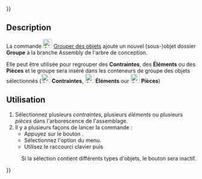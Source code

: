 {{UnfinishedDocu{{#translation:}}}}
<languages/>

{{Docnav/fr
|[[Assembly3_CreateAssembly/fr|Créer un assemblage]]
|[[Assembly3_CreateElement/fr|Créer un élément]]
|[[Assembly3_Workbench/fr|Assembly3]]
|IconL=Assembly_New_Assembly.svg
|IconR=Assembly_New_Element.svg
|IconC=Assembly3_workbench_icon.svg
}}

{{GuiCommand/fr
|Name=Assembly3 GroupObjects
|Name/fr=Assembly3 Grouper des objets
|Icon=Assembly_New_Group.svg
|MenuLocation=Assembly3 → Group objects
|Workbenches=[[Assembly3_Workbench/fr|Assembly3]]
|Shortcut={{KEY|A}} {{KEY|Z}}
}}

== Description ==

La commande [[Image:Assembly_New_Group.svg|24px]] [[Assembly3_GroupObjects/fr|Grouper des objets]] ajoute un nouvel (sous-)objet dossier '''Groupe''' à la branche Assembly de l'arbre de conception.

Elle peut être utilisée pour regrouper des '''Contraintes''', des '''Éléments''' ou des '''Pièces''' et le groupe sera inséré dans les conteneurs de groupe des objets sélectionnés ([[Image:Assembly_Assembly_Constraints_Tree.svg|24px]] '''Contraintes''',  [[Image:Assembly_Assembly_Element_Tree.svg|24px]] '''Éléments''' our  [[Image:Assembly_Assembly_Part_Tree.svg|24px]] '''Pièces''')

<span id="Usage"></span>
== Utilisation ==

# Sélectionnez plusieurs ''contraintes'', plusieurs ''éléments'' ou plusieurs ''pièces'' dans l'arborescence de l'assemblage.
# Il y a plusieurs façons de lancer la commande :
#* Appuyez sur le bouton {{Button|[[Image:Assembly_New_Group.svg‎‎|16px]] [[Assembly3_GroupObjects/fr|Group objects]]}}.
#* Sélectionnez l'option {{MenuCommand|Assembly3 → [[Image:Assembly_New_Group.svg‎‎|16px]] [[Assembly3_GroupObjects/fr|Group objects]]}} du menu.
#* Utilisez le raccourci clavier {{KEY|A}} puis {{KEY|Z}}

: Si la sélection contient différents types d'objets, le bouton {{Button|[[Image:Assembly_New_Group.svg|16px]] [[Assembly3_GroupObjects/fr|Group objects]]}} sera inactif.


{{Docnav/fr
|[[Assembly3_CreateAssembly/fr|Créer un assemblage]]
|[[Assembly3_CreateElement/fr|Créer un élément]]
|[[Assembly3_Workbench/fr|Assembly3]]
|IconL=Assembly_New_Assembly.svg
|IconR=Assembly_New_Element.svg
|IconC=Assembly3_workbench_icon.svg
}}

{{Userdocnavi{{#translation:}}}}